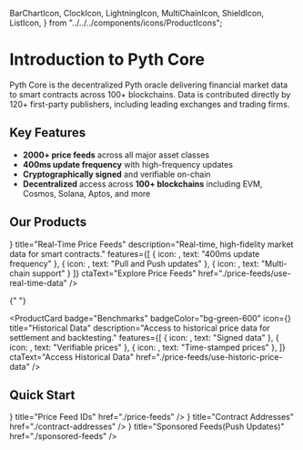   BarChartIcon,
  ClockIcon,
  LightningIcon,
  MultiChainIcon,
  ShieldIcon,
  ListIcon,
} from "../../../components/icons/ProductIcons";

# Introduction to Pyth Core

Pyth Core is the decentralized Pyth oracle delivering financial market data to smart contracts across 100+ blockchains.
Data is contributed directly by 120+ first-party publishers, including leading exchanges and trading firms.

## Key Features

- **2000+ price feeds** across all major asset classes
- **400ms update frequency** with high-frequency updates
- **Cryptographically signed** and verifiable on-chain
- **Decentralized** access across **100+ blockchains** including EVM, Cosmos, Solana, Aptos, and more

## Our Products

<div className="grid grid-cols-1 md:grid-cols-2 lg:grid-cols-2 gap-8 mb-12">
  <ProductCard
    badge="Core"
    icon={<BarChartIcon />}
    title="Real-Time Price Feeds"
    description="Real-time, high-fidelity market data for smart contracts."
    features={[
      { icon: <ClockIcon />, text: "400ms update frequency" },
      { icon: <BarChartIcon />, text: "Pull and Push updates" },
      { icon: <MultiChainIcon />, text: "Multi-chain support" }
    ]}
    ctaText="Explore Price Feeds"
    href="./price-feeds/use-real-time-data"
  />

{" "}

<ProductCard
  badge="Benchmarks"
  badgeColor="bg-green-600"
  icon={<ClockIcon />}
  title="Historical Data"
  description="Access to historical price data for settlement and backtesting."
  features={[
    { icon: <BarChartIcon />, text: "Signed data" },
    { icon: <ShieldIcon />, text: "Verifiable prices" },
    { icon: <ClockIcon />, text: "Time-stamped prices" },
  ]}
  ctaText="Access Historical Data"
  href="./price-feeds/use-historic-price-data"
/>
</div>

## Quick Start

<Cards>
  <Card icon={<ListIcon />} title="Price Feed IDs" href="./price-feeds" />
  <Card
    icon={<LightningIcon />}
    title="Contract Addresses"
    href="./contract-addresses"
  />
  <Card
    icon={<BarChartIcon />}
    title="Sponsored Feeds(Push Updates)"
    href="./sponsored-feeds"
  />
</Cards>
